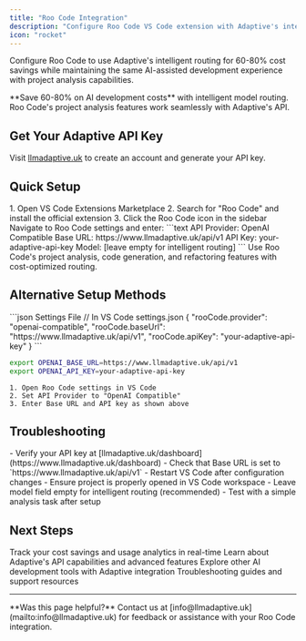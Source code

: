 ```yaml
---
title: "Roo Code Integration"
description: "Configure Roo Code VS Code extension with Adaptive's intelligent LLM routing for 60-80% cost savings"
icon: "rocket"
---
```


Configure Roo Code to use Adaptive's intelligent routing for 60-80% cost savings while maintaining the same AI-assisted development experience with project analysis capabilities.

<Tip>
**Save 60-80% on AI development costs** with intelligent model routing. Roo Code's project analysis features work seamlessly with Adaptive's API.
</Tip>

## Get Your Adaptive API Key

Visit [llmadaptive.uk](https://www.llmadaptive.uk) to create an account and generate your API key.

## Quick Setup

<Steps>
  <Step title="Install Roo Code Extension" icon="download">
    1. Open VS Code Extensions Marketplace
    2. Search for "Roo Code" and install the official extension
    3. Click the Roo Code icon in the sidebar
  </Step>
  <Step title="Configure API Settings" icon="gear">
    Navigate to Roo Code settings and enter:
    ```text
    API Provider: OpenAI Compatible
    Base URL: https://www.llmadaptive.uk/api/v1
    API Key: your-adaptive-api-key
    Model: [leave empty for intelligent routing]
    ```
  </Step>
  <Step title="Start Project Analysis" icon="play">
    Use Roo Code's project analysis, code generation, and refactoring features with cost-optimized routing.
  </Step>
</Steps>

## Alternative Setup Methods

<CodeGroup>
```json Settings File
// In VS Code settings.json
{
  "rooCode.provider": "openai-compatible",
  "rooCode.baseUrl": "https://www.llmadaptive.uk/api/v1",
  "rooCode.apiKey": "your-adaptive-api-key"
}
```

```bash Environment Variables
export OPENAI_BASE_URL=https://www.llmadaptive.uk/api/v1
export OPENAI_API_KEY=your-adaptive-api-key
```

```text Manual Configuration
1. Open Roo Code settings in VS Code
2. Set API Provider to "OpenAI Compatible"
3. Enter Base URL and API key as shown above
```
</CodeGroup>

## Troubleshooting

<AccordionGroup>
<Accordion title="Connection Issues" icon="wifi-off">
- Verify your API key at [llmadaptive.uk/dashboard](https://www.llmadaptive.uk/dashboard)
- Check that Base URL is set to `https://www.llmadaptive.uk/api/v1`
- Restart VS Code after configuration changes
</Accordion>

<Accordion title="Project Analysis" icon="magnifying-glass">
- Ensure project is properly opened in VS Code workspace
- Leave model field empty for intelligent routing (recommended)
- Test with a simple analysis task after setup
</Accordion>
</AccordionGroup>

## Next Steps

<CardGroup cols={2}>
  <Card
    title="Monitor Usage & Savings"
    href="https://www.llmadaptive.uk/dashboard"
    icon="chart-line"
    cta="View Dashboard"
  >
    Track your cost savings and usage analytics in real-time
  </Card>
  <Card
    title="API Documentation"
    href="/api-reference/chat-completions"
    icon="book"
    cta="View API Docs"
  >
    Learn about Adaptive's API capabilities and advanced features
  </Card>
  <Card
    title="VS Code Extensions"
    href="/developer-tools/cline"
    icon="code"
    cta="More Tools"
  >
    Explore other AI development tools with Adaptive integration
  </Card>
  <Card
    title="Get Support"
    href="/troubleshooting"
    icon="life-ring"
    cta="Get Help"
  >
    Troubleshooting guides and support resources
  </Card>
</CardGroup>

---

<Note>
**Was this page helpful?** Contact us at [info@llmadaptive.uk](mailto:info@llmadaptive.uk) for feedback or assistance with your Roo Code integration.
</Note>
